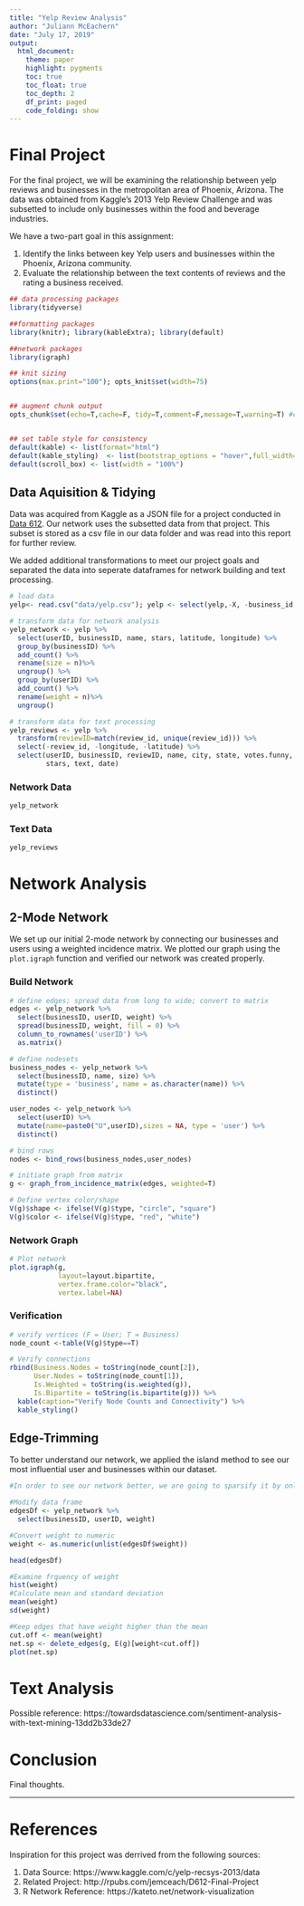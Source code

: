 ```yaml
---
title: "Yelp Review Analysis"
author: "Juliann McEachern"
date: "July 17, 2019"
output: 
  html_document:
    theme: paper
    highlight: pygments
    toc: true
    toc_float: true
    toc_depth: 2
    df_print: paged
    code_folding: show
---
```



# Final Project 

For the final project, we will be examining the relationship between yelp reviews and businesses in the metropolitan area of Phoenix, Arizona. The data was obtained from Kaggle's 2013 Yelp Review Challenge and was subsetted to include only businesses within the food and beverage industries.

We have a two-part goal in this assignment:

1.  Identify the links between key Yelp users and businesses within the Phoenix, Arizona community.  
2.  Evaluate the relationship between the text contents of reviews and the rating a business received. 

```r
## data processing packages
library(tidyverse)

##formatting packages
library(knitr); library(kableExtra); library(default)

##network packages
library(igraph)

## knit sizing
options(max.print="100"); opts_knit$set(width=75) 


## augment chunk output
opts_chunk$set(echo=T,cache=F, tidy=T,comment=F,message=T,warning=T) #change message/warning to F upon completion


## set table style for consistency
default(kable) <- list(format="html")
default(kable_styling)  <- list(bootstrap_options = "hover",full_width=T, font_size=10)
default(scroll_box) <- list(width = "100%")
```

## Data Aquisition & Tidying {.tabset .tabset-fade .tabset-pills}

Data was acquired from Kaggle as a JSON file for a project conducted in [Data 612](http://rpubs.com/jemceach/D212-Final-Project). Our network uses the subsetted data from that project. This subset is stored as a csv file in our data folder and was read into this report for further review.  

We added additional transformations to meet our project goals and separated the data into seperate dataframes for network building and text processing. 

```r
# load data
yelp<- read.csv("data/yelp.csv"); yelp <- select(yelp,-X, -business_id, -user_id) %>% rename(businessID = itemID)

# transform data for network analysis 
yelp_network <- yelp %>% 
  select(userID, businessID, name, stars, latitude, longitude) %>% 
  group_by(businessID) %>% 
  add_count() %>%
  rename(size = n)%>%
  ungroup() %>%
  group_by(userID) %>% 
  add_count() %>%
  rename(weight = n)%>%
  ungroup() 

# transform data for text processing 
yelp_reviews <- yelp %>% 
  transform(reviewID=match(review_id, unique(review_id))) %>% 
  select(-review_id, -longitude, -latitude) %>%
  select(userID, businessID, reviewID, name, city, state, votes.funny, votes.useful, votes.cool, 
         stars, text, date)
```

### Network Data 
```r
yelp_network
```


### Text Data 

```r
yelp_reviews
```


# Network Analysis

## 2-Mode Network  {.tabset .tabset-fade .tabset-pills}

We set up our initial 2-mode network by connecting our businesses and users using a weighted incidence matrix. We plotted our graph using the `plot.igraph` function and verified our network was created properly. 

### Build Network

```r
# define edges; spread data from long to wide; convert to matrix
edges <- yelp_network %>% 
  select(businessID, userID, weight) %>% 
  spread(businessID, weight, fill = 0) %>% 
  column_to_rownames('userID') %>%
  as.matrix()

# define nodesets 
business_nodes <- yelp_network %>% 
  select(businessID, name, size) %>% 
  mutate(type = 'business', name = as.character(name)) %>% 
  distinct()

user_nodes <- yelp_network %>% 
  select(userID) %>% 
  mutate(name=paste0("U",userID),sizes = NA, type = 'user') %>% 
  distinct()

# bind rows
nodes <- bind_rows(business_nodes,user_nodes)

# initiate graph from matrix
g <- graph_from_incidence_matrix(edges, weighted=T)

# Define vertex color/shape
V(g)$shape <- ifelse(V(g)$type, "circle", "square")
V(g)$color <- ifelse(V(g)$type, "red", "white")
```

### Network Graph

```r
# Plot network
plot.igraph(g, 
            layout=layout.bipartite, 
            vertex.frame.color="black",
            vertex.label=NA)
```

### Verification

```r
# verify vertices (F = User; T = Business)
node_count <-table(V(g)$type==T)

# Verify connections
rbind(Business.Nodes = toString(node_count[2]), 
      User.Nodes = toString(node_count[1]),
      Is.Weighted = toString(is.weighted(g)), 
      Is.Bipartite = toString(is.bipartite(g))) %>%
  kable(caption="Verify Node Counts and Connectivity") %>%
  kable_styling()
```

## Edge-Trimming  {.tabset .tabset-fade .tabset-pills}

To better understand our network, we applied the island method to see our most influential user and businesses within our dataset.

```r
#In order to see our network better, we are going to sparsify it by only keeping only the most important ties and discarding the rest

#Modify data frame
edgesDf <- yelp_network %>% 
  select(businessID, userID, weight)

#Convert weight to numeric
weight <- as.numeric(unlist(edgesDf$weight))

head(edgesDf)

#Examine frquency of weight
hist(weight)
#Calculate mean and standard deviation
mean(weight)
sd(weight)

#Keep edges that have weight higher than the mean
cut.off <- mean(weight)
net.sp <- delete_edges(g, E(g)[weight<cut.off])
plot(net.sp)
```

# Text Analysis

Possible reference: https://towardsdatascience.com/sentiment-analysis-with-text-mining-13dd2b33de27

# Conclusion

Final thoughts. 

----------

# References

Inspiration for this project was derrived from the following sources: 

1.  Data Source: https://www.kaggle.com/c/yelp-recsys-2013/data
2.  Related Project: http://rpubs.com/jemceach/D612-Final-Project
3.  R Network Reference: https://kateto.net/network-visualization


